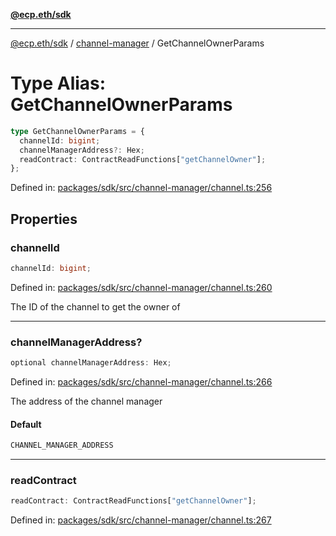 [**@ecp.eth/sdk**](../../index.mdx)

***

[@ecp.eth/sdk](/sdk-reference/index.mdx) / [channel-manager](/sdk-reference/channel-manager/index.mdx) / GetChannelOwnerParams

# Type Alias: GetChannelOwnerParams

```ts
type GetChannelOwnerParams = {
  channelId: bigint;
  channelManagerAddress?: Hex;
  readContract: ContractReadFunctions["getChannelOwner"];
};
```

Defined in: [packages/sdk/src/channel-manager/channel.ts:256](https://github.com/ecp-eth/comments-monorepo/blob/main/packages/sdk/src/channel-manager/channel.ts#L256)

## Properties

### channelId

```ts
channelId: bigint;
```

Defined in: [packages/sdk/src/channel-manager/channel.ts:260](https://github.com/ecp-eth/comments-monorepo/blob/main/packages/sdk/src/channel-manager/channel.ts#L260)

The ID of the channel to get the owner of

***

### channelManagerAddress?

```ts
optional channelManagerAddress: Hex;
```

Defined in: [packages/sdk/src/channel-manager/channel.ts:266](https://github.com/ecp-eth/comments-monorepo/blob/main/packages/sdk/src/channel-manager/channel.ts#L266)

The address of the channel manager

#### Default

```ts
CHANNEL_MANAGER_ADDRESS
```

***

### readContract

```ts
readContract: ContractReadFunctions["getChannelOwner"];
```

Defined in: [packages/sdk/src/channel-manager/channel.ts:267](https://github.com/ecp-eth/comments-monorepo/blob/main/packages/sdk/src/channel-manager/channel.ts#L267)
